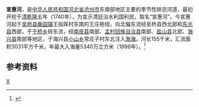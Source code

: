 '''宣惠河'''，是[[中华人民共和国|中华人民共和国]][[河北省|河北省]][[沧州市|沧州市]]东南部地区主要的季节性排沥河道，最初开挖于[[清朝|清]][[乾隆|乾隆]]五年（1740年），为宣示清廷治水利国利民，取名“宣惠河”。今宣惠河起于[[吴桥县|吴桥县]][[桑园镇_(吴桥县)|桑园镇]]王指挥村东南的王庄枢纽，向北偏东流经吴桥县西北部和[[东光县|东光县]]西部，于[[于桥乡|于桥乡]]转东流，经[[南皮县|南皮县]]南部、[[孟村回族自治县|孟村回族自治县]]南部、[[盐山县|盐山县]]北部、[[海兴县|海兴县]]南部等地区，于海兴县[[小山乡_(海兴县)|小山乡]]常庄子村东北注入[[渤海|渤海]]。河长155千米，汇流面积3031平方千米，年最大入海量5340万立方米（1996年）。<ref name="中国河湖大典">{{cite book zh |author=《[[中国河湖大典|中国河湖大典]]》编纂委员会 |title=《中国河湖大典·海河卷》 |format=M |edition=1 |location=北京 |publisher=中国水利水电出版社 |date=2013年1月 |pages=211页 |id= ISBN 978-7-5170-0563-6}}</ref>
==参考资料==
{{reflist}}
[[Category:河北河流|X]]